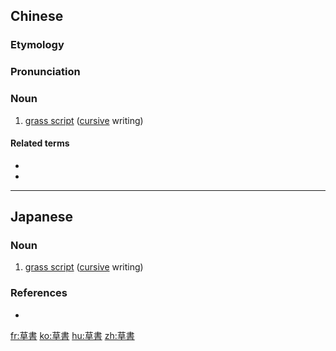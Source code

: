 {{also|草书}}
==Chinese==
{{zh-forms|s=草书}}
{{wikipedia|lang=zh}}

===Etymology===
{{rfe|lang=zh}}

===Pronunciation===
{{zh-pron
|m=cǎoshū
|c=cou2 syu1
|h=pfs=chhó-sû
|mn=chhó-su
|cat=n
}}

===Noun===
{{zh-noun}}

# {{lb|zh|writing}} [[grass script]] ([[cursive]] writing)

====Related terms====
* {{zh-l|楷書}}
* {{zh-l|行書}}

----

==Japanese==
{{ja-kanjitab|そう|しょ|yomi=on}}

===Noun===
{{ja-noun|そうしょ}}

# [[grass script]] ([[cursive]] writing)

===References===
* {{R:Shogakukan}}

[[fr:草書]]
[[ko:草書]]
[[hu:草書]]
[[zh:草書]]